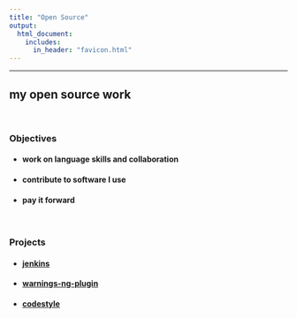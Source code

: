 ```yaml
---
title: "Open Source"
output: 
  html_document:
    includes:
      in_header: "favicon.html"
---
```

---
## my open source work

<br>

### Objectives
- #### work on language skills and collaboration
- #### contribute to software I use
- #### pay it forward


<br>

### Projects
- #### [jenkins](https://www.jenkins.io/)
- #### [warnings-ng-plugin](https://github.com/jenkinsci/warnings-ng-plugin)
- #### [codestyle](https://github.com/uhafner/codingstyle)